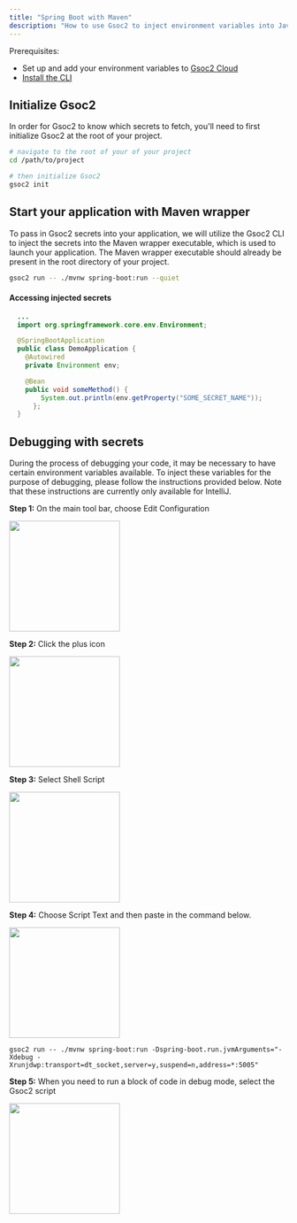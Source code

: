 ```yaml
---
title: "Spring Boot with Maven"
description: "How to use Gsoc2 to inject environment variables into Java Spring Boot"
---
```


Prerequisites:

- Set up and add your environment variables to [Gsoc2 Cloud](https://app.gsoc2.com)
- [Install the CLI](/cli/overview)

## Initialize Gsoc2 
In order for Gsoc2 to know which secrets to fetch, you'll need to first initialize Gsoc2 at the root of your project. 

```bash
# navigate to the root of your of your project 
cd /path/to/project

# then initialize Gsoc2
gsoc2 init
```


## Start your application with Maven wrapper
To pass in Gsoc2 secrets into your application, we will utilize the Gsoc2 CLI to inject the secrets into the Maven wrapper executable, which is used to launch your application. 
The Maven wrapper executable should already be present in the root directory of your project.

```bash 
gsoc2 run -- ./mvnw spring-boot:run --quiet
```

#### Accessing injected secrets 
```java example.java
  ...
  import org.springframework.core.env.Environment;

  @SpringBootApplication
  public class DemoApplication {
    @Autowired
    private Environment env;

    @Bean
    public void someMethod() {
        System.out.println(env.getProperty("SOME_SECRET_NAME"));
      };
  }
```


## Debugging with secrets 
During the process of debugging your code, it may be necessary to have certain environment variables available. To inject these variables for the purpose of debugging, please follow the instructions provided below.
Note that these instructions are currently only available for IntelliJ.

**Step 1:** On the main tool bar, choose Edit Configuration

<img height="200" src="../../images/spring-maven-debug-1.png" />

**Step 2:** Click the plus icon

<img height="200" src="../../images/spring-maven-debug-2.png" />

**Step 3:** Select Shell Script

<img height="200" src="../../images/spring-maven-debug-3.png" />

**Step 4:** Choose Script Text and then paste in the command below.

<img height="200" src="../../images/spring-maven-debug-4.png" />

```
gsoc2 run -- ./mvnw spring-boot:run -Dspring-boot.run.jvmArguments="-Xdebug -Xrunjdwp:transport=dt_socket,server=y,suspend=n,address=*:5005"
```

**Step 5:** When you need to run a block of code in debug mode, select the Gsoc2 script

<img height="200" src="../../images/spring-maven-debug-5.png" />





